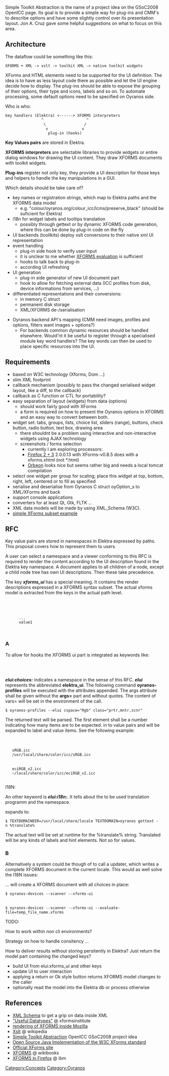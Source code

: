 Simple Toolkit Abstraction is the name of a project idea on the GSoC2008 OpenICC page. Its goal is to provide a simple way for plug-ins and CMM's to describe options and have some slightly control over its presentation layout. Jon A. Cruz gave some helpful suggestions on what to focus on this area. 

== Architecture ==
The dataflow could be something like this:
 XFORMS + XML -> xslt -> toolkit XML -> native toolkit widgets

XForms and HTML elements need to be supported for the UI definition. The idea is to have as less layout code there as possible and let the UI engine decide how to display. The plug-ins should be able to expose the grouping of their options, their type and icons, labels and so on. To automate processing, some default options need to be specified on Oyranos side.

Who is who:
 key handlers (Elektra) <------> XFORMS interpreters
                 ^                   ^
                  \                 /
                   v               v
                    plug-in (hooks)

'''Key Values pairs ''' are stored in Elektra. 

'''XFORMS interpreters''' are selectable libraries to provide widgets or entire dialog windows for drawing the UI content. They draw XFORMS documents with toolkit widgets.

'''Plug-ins''' register not only key, they provide a UI description for those keys and helpers to handle the key manipulations in a GUI.


Which details should be take care of?
* key names or registration strings, which map to Elektra paths and the XFORMS data model
** e.g. "colour/oyranos.org/colour_icc/lcms/preserve_black" (should be suficient for Elektra)
* i18n for widget labels and tooltips translation
** possibly through gettext or by dynamic XFORMS code generation, where this can be done by plug-in code on the fly
* UI backends (toollkits) deploy xslt conversions to their native xml UI representation
* event handling
** plug-in side hook to verify user input
** it is unclear to me whether [http://www.w3.org/TR/xforms/#expr-lib XFORMS evaluation] is sufficient
** hooks to talk back to plug-in
** according UI refreshing
* UI generation
** plug-in side generator of new UI document part
** hook to allow for fetching external data (ICC profiles from disk, device informations from services, ...)
* differentiated representations and their conversions:
** in memory C struct
** permanent disk storage
** XML/XFORMS de-/serialisation


* Oyranos backend API's mapping (CMM need images, profiles and options, filters want images + options?)
** For backends common dynamic resources should be handled elsewhere. Would'nt it be useful to register through a specialised module key word handlers? The key words can then be used to place specific resources into the UI.

== Requirements ==
* based on W3C technology (Xforms, Dom ...)
* slim XML footprint
* callback mechanism (possibly to pass the changed serialised widget layout, like a diff, to the callback)
* callback as C function or CTL for portability?
* easy separation of layout (widgets) from data (options)
** should work fairly good with XForms
** a form is required on how to present the Oyranos options in XFORMS and an easy way to convert between both.
* widget set: tabs, groups, lists, choice list, sliders (range), buttons, check button, radio button, text box, drawing area
** there shouldnt be a problem using interactive and non-interactive widgets using AJAX technology
** screenshots / forms selection
*** currently I am exploring processors:
*** [https://addons.mozilla.org/de/firefox/addon/824 Firefox 2 + 3] 2.0.0.13 with XForms-v0.8.5 does with a xforms.xhtml (not *.html)
*** [http://www.orbeon.com Orbeon] looks nice but seems rather big and needs a local tomcat compilation
* select one widget per group for scaling; place this widget at top, bottom, right, left, centered or to fill as specified
* serialise and deserialise from Oyranos C struct oyOption_s to XML/XForms and back
* support console applications
* converters for at least Qt, Gtk, FLTK ...
* XML data models will be made by using XML_Schema (W3C).
* [http://www.oyranos.org/scm?p=oyranos.git;a=blob_plain;f=doc/oforms-example.xhtml simple XForms subset example]

== RFC ==
Key value pairs are stored in namespaces in Elektra expressed by paths. This proposal covers how to represent them to users.

A user can select a namespace and a viewer conforming to this RFC is required to render the content according to the UI description found in the Elektra key namespace. A document applies to all children of a node, except a child node tree has own UI descriptions. Then these take precedence.

The key '''''xforms_ui''''' has a special meaning. It contains the render descriptions expressed in a XFORMS syntax subset. The actual xforms model is extracted from the keys in the actual path level.

 <ns_A>
   <ns_A_1>
     <ns_A_1_1>
       <key name="xforms_ui">...</key>
       <key name="my_key1">value1</key>
     </ns_A_1_1>
   </ns_A_1>
 </ns_A>

=== A ===

To allow for hooks the XFORMS ui part is integrated as keywords like:
 <xf:choices label="Editing RGB">
   <elui:choices:oyranos-profiles vars="" args="--elui" cspace="Rgb" class="prtr,mntr,scnr"/>
 </xf:choices>

'''''elui:choices:''''' indicates a namespace in the sense of this RFC. '''''elui''''' represents the abbreviated '''elektra_ui'''. The following command '''oyranos-profiles''' will be executed with the attributes appended. The args attribute shall be given without the '''args=''' part and without quotes. The content of vars= will be set in the environment of the call.
 $ oyranos-profiles --elui cspace="Rgb" class="prtr,mntr,scnr"
The returned text will be parsed. The first element shall be a number indicating how many items are to be expected. in to value pairs and will be expanded to label and value items. See the following example:
 <xf:choices label="Editing RGB">
  <xf:item>
    <xf:label>sRGB.icc</xf:label>
    <xf:value>/usr/local/share/color/icc/sRGB.icc</xf:value>
  </xf:item>
  <xf:item>
    <xf:label>eciRGB_v2.icc</xf:label>
    <xf:value>~/local/share/color/icc/eciRGB_v2.icc</xf:value>
  </xf:item>
 </xf:choices>

I18N:

An other keyword is '''''elui:i18n:'''''. It tells about the to be used translation programm and the namespace.
 <elui:i18n:gettext vars="TEXTDOMAINDIR=/usr/local/share/locale;TEXTDOMAIN=oyranos" args="-n %label%"/>
expands to:
 $ TEXTDOMAINDIR=/usr/local/share/locale TEXTDOMAIN=oyranos gettext -n %translate%
The actual text will be set at runtime for the %translate% string. Translated will be any kinds of labels and hint elements. Not so for values.

=== B ===

Alternatively a system could be though of to call a updater, which writes a complete XFORMS document in the current locale. This would as well solve the I18N issues:
 <elui:init:oyranos-devices vars="" args="--scanner --xforms-ui"/>
... will create a XFORMS document with all choices in place:
 $ oyranos-devices --scanner --xforms-ui

 <elui:update:oyranos-devices vars="" args="--scanner --xforms-ui --evaluate-file=%update%"/>
 $ oyranos-devices --scanner --xforms-ui --evaluate-file=temp_file_name.xforms



TODO:

How to work within non cli environments?

Strategy on how to handle consitency ...

How to deliver results without storing persitently in Elektra? Just return the model part containing the changed keys?
* build UI from elui:xforms_ui and other keys
* update UI to user interaction
* applying a return or Ok style button returns XFORMS model changes to the caller
* optionally read the model into the Elektra db or process otherwise

== References ==
* [http://www.w3.org/TR/xmlschema-2/#built-in-datatypes XML Schema] to get a grip on data inside XML
* [http://xformsinstitute.com/essentials/browse/book.php#ch04-6-fm2xml "Useful Datatypes"] @ xformsinstitute
* [http://developer.mozilla.org/en/docs/XForms rendering of XFORMS inside Mozilla]
* [http://en.wikipedia.org/wiki/Xslt Xslt] @ wikipedia
* [http://www.freedesktop.org/wiki/OpenIccForGoogleSoC2008#head-07e05f69f1b4e331ba0d3741dc06ba53ae728459 Simple Toolkit Abstraction] OpenICC GSoC2008 project idea
* [http://chiba.sourceforge.net/ Open Source Java Implementation of the W3C XForms standard]
* [http://www.w3.org/TR/xforms/ Official XForms site]
* [http://en.wikibooks.org/wiki/XForms XFORMS] @ wikibooks
* [http://www.ibm.com/developerworks/xml/library/x-xformsfirefox/ XFORMS in Firefox] @ ibm


[[Category:Concepts]]
[[Category:Oyranos]]